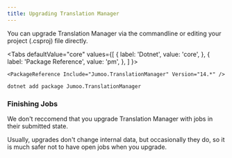 ```yaml
---
title: Upgrading Translation Manager
---
```



You can upgrade Translation Manager via the commandline or editing your project (.csproj) file directly.


<Tabs
  defaultValue="core"
  values={[
    { label: 'Dotnet', value: 'core', },
    { label: 'Package Reference', value: 'pm', },
  ]
}>
<TabItem value="pm">

```cli
<PackageReference Include="Jumoo.TranslationManager" Version="14.*" />
```

</TabItem>
<TabItem value="core">

```cli
dotnet add package Jumoo.TranslationManager
```

</TabItem>
</Tabs>

### Finishing Jobs

We don't reccomend that you upgrade Translation Manager with jobs in their submitted state. 

Usually, upgrades don't change internal data, but occasionally they do, so it is much safer not to have open jobs when you upgrade.


